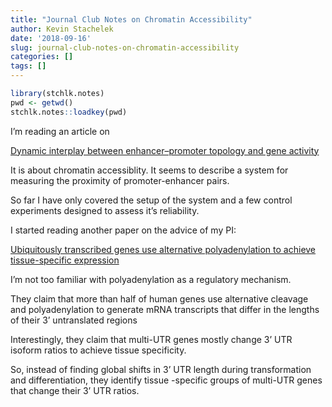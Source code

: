 ```yaml
---
title: "Journal Club Notes on Chromatin Accessibility"
author: Kevin Stachelek
date: '2018-09-16'
slug: journal-club-notes-on-chromatin-accessibility
categories: []
tags: []
---
```


```r
library(stchlk.notes)
pwd <- getwd()
stchlk.notes::loadkey(pwd)

```

I'm reading an article on 

[Dynamic interplay between enhancer–promoter topology and gene activity](https://doi.org/10.1038/s41588-018-0175-z)

It is about chromatin accessiblity. It seems to describe a system for measuring the proximity of promoter-enhancer pairs. 

So far I have only covered the setup of the system and a few control experiments designed to assess it's reliability.

I started reading another paper on the advice of my PI:

[Ubiquitously transcribed genes use
alternative polyadenylation to achieve
tissue-specific expression](http://www.genesdev.org/cgi/doi/10.1101/gad.229328.113)

I'm not too familiar with polyadenylation as a regulatory mechanism. 

They claim that more than half of human genes use alternative cleavage and polyadenylation to generate mRNA transcripts that differ in the lengths of their 3' untranslated regions 

Interestingly, they claim that multi-UTR genes mostly change 3' UTR isoform ratios to achieve tissue specificity. 

So, instead of finding global shifts in 3' UTR length during transformation and differentiation, they identify tissue -specific groups of multi-UTR genes that change their 3' UTR ratios. 

